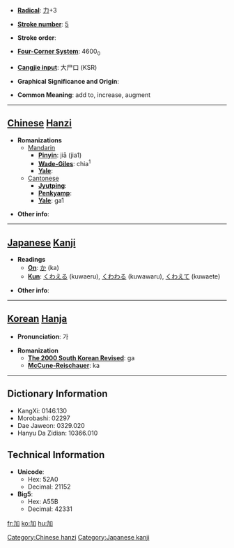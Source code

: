 * '''[[Wiktionary:Chinese radical index| Radical]]''': [[Wiktionary:Chinese radical index 力|力]]+3

* '''[[Wiktionary:Chinese total strokes index|Stroke number]]''': [[Wiktionary:Chinese total strokes index 5|5]]

* '''Stroke order''': 

* '''[[Wiktionary:Chinese four corner index|Four-Corner System]]''': 4600<sub>0</sub>

* '''[[Wiktionary:Chinese Cangjie index|Cangjie input]]''': 大尸口 (KSR)

* '''Graphical Significance and Origin''': 

* '''Common Meaning''': add to, increase, augment

----

== [[Chinese]] [[Hanzi]] ==

* '''Romanizations'''
** [[Mandarin]]
*** '''[[Pinyin]]''': jiā (jia1)
*** '''[[Wade-Giles]]''': chia<sup>1</sup>
*** '''[[Yale]]''': 
**[[Cantonese]]
***'''[[Jyutping]]''':
***'''[[Penkyamp]]''': 
***'''[[Yale]]''': ga1

* '''Other info''': 

----

== [[Japanese]] [[Kanji]] ==

* '''Readings'''
** '''[[On]]''': [[か]] (ka)
** '''[[Kun]]''': [[くわえる]] (kuwaeru), [[くわわる]] (kuwawaru), [[くわえて]] (kuwaete)

* '''Other info''':  

----

== [[Korean]] [[Hanja]] ==

* '''Pronunciation''': 가

* '''Romanization'''
** '''[[The 2000 South Korean Revised Romanization|The 2000 South Korean Revised]]''': ga
** '''[[McCune-Reischauer]]''': ka

----

== Dictionary Information ==

* KangXi: 0146.130
* Morobashi: 02297
* Dae Jaweon: 0329.020
* Hanyu Da Zidian: 10366.010

== Technical Information ==

* '''Unicode''':
** Hex: 52A0
** Decimal: 21152
* '''Big5''':
** Hex: A55B
** Decimal: 42331

[[Category:Chinese hanzi]]
[[Category:Japanese kanji]]

[[fr:加]]
[[ko:加]]
[[hu:加]]